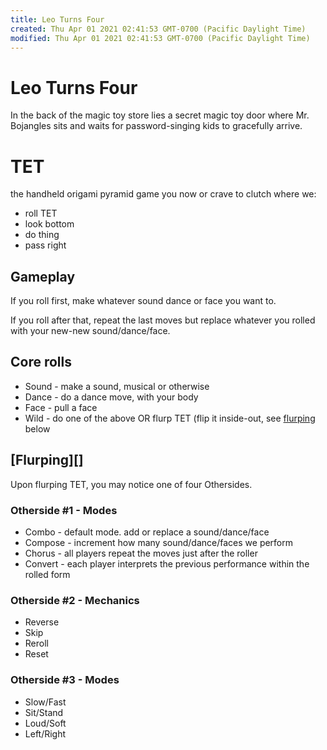 ```yaml
---
title: Leo Turns Four
created: Thu Apr 01 2021 02:41:53 GMT-0700 (Pacific Daylight Time)
modified: Thu Apr 01 2021 02:41:53 GMT-0700 (Pacific Daylight Time)
---
```

# Leo Turns Four

In the back of the magic toy store
lies a secret magic toy door
where Mr. Bojangles sits and waits
for password-singing kids to gracefully arrive.

# TET

the handheld origami pyramid game you now or crave to clutch where we:
- roll TET
- look bottom
- do thing
- pass right

## Gameplay

If you roll first, make whatever sound dance or face you want to.

If you roll after that, repeat the last moves but replace whatever you rolled with your new-new sound/dance/face.

## Core rolls

- Sound - make a sound, musical or otherwise
- Dance - do a dance move, with your body
- Face - pull a face
- Wild - do one of the above OR flurp TET (flip it inside-out, see [flurping]([[flurping]]) below

## [Flurping][]

Upon flurping TET, you may notice one of four Othersides.

### Otherside #1 - Modes

- Combo - default mode. add or replace a sound/dance/face
- Compose - increment how many sound/dance/faces we perform
- Chorus - all players repeat the moves just after the roller
- Convert - each player interprets the previous performance within the rolled form

### Otherside #2 - Mechanics

- Reverse
- Skip
- Reroll
- Reset

### Otherside #3 - Modes

- Slow/Fast
- Sit/Stand
- Loud/Soft
- Left/Right

